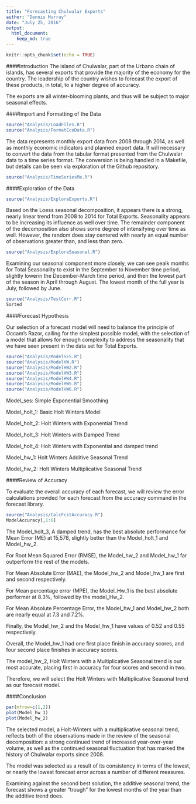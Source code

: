 ```yaml
---
title: "Forecasting Chulwalar Exports"
author: "Dennis Murray"
date: "July 25, 2016"
output:
  html_document:
    keep_md: true
---
```


```r
knitr::opts_chunk$set(echo = TRUE)
```

####Introduction
The island of Chulwalar, part of the Urbano chain of islands, has several exports that provide the majority of the economy for the country.  The leadership of the country wishes to forecast the export of these products, in total, to a higher degree of accuracy.

The exports are all winter-blooming plants, and thus will be subject to major seasonal effects.  


####Import and Formatting of the Data

```r
source("Analysis/LoadFiles.R")
source("Analysis/FormatEcoData.R")
```

The data represents monthly export data from 2008 through 2014, as well as monthly economic indicators and planned export data.  It will necessary to convert the data from the tabular format presented from the Chulwalar data to a time series format.  The conversion is being handled in a Makefile, but details can be seen via exploration of the Github repository.

```r
source("Analysis/TimeSeriesMe.R")
```

####Exploration of the Data

```r
source("Analysis/ExploreExports.R")
```

Based on the Loess seasonal decomposition, it appears there is a strong, nearly linear trend from 2008 to 2014 for Total Exports.  Seasonality appears to be increasing its influence as well over time.  The remainder component of the decomposition also shows some degree of intensifying over time as well.  However, the random does stay centered with nearly an equal number of observations greater than, and less than zero.

```r
source("Analysis/ExploreSeasonal.R")
```

Examining our seasonal component more closely, we can see pealk months for Total Seasonality to exist in the September to November time period, slightly lowerin the December-March time period, and then the lowest part of the season in April through August.  The lowest month of the full year is July, followed by June.

```r
source("Analysis/TestCorr.R")
Sorted
```


####Forecast Hypothesis

Our selection of a forecast model will need to balance the principle of Occam's Razor, calling for the simplest possible model, with the selection of a model that allows for enough complexity to address the seasonality that we have seen present in the data set for Total Exports.

```r
source("Analysis/ModelSES.R")
source("Analysis/ModelHW.R")
source("Analysis/ModelHW2.R")
source("Analysis/ModelHW3.R")
source("Analysis/ModelHW4.R")
source("Analysis/ModelHW5.R")
source("Analysis/ModelHW6.R")
```

Model_ses: Simple Exponential Smoothing

Model_holt_1: Basic Holt Winters Model

Model_holt_2: Holt Winters with Exponential Trend

Model_holt_3: Holt Winters with Damped Trend

Model_holt_4: Holt Winters with Exponential and damped trend

Model_hw_1: Holt Winters Additive Seasonal Trend

Model_hw_2: Holt Winters Multiplicative Seasonal Trend



####Review of Accuracy

To evaluate the overall accuracy of each forecast, we will review the error calculations provided for each forecast from the accuracy command in the forecast library.

```r
source("Analysis/CalcFcstAccuracy.R")
ModelAccuracy[,1:6]
```

The Model_holt_3, A damped trend, has the best absolute performance for Mean Error (ME) at 15,578, slightly better than the Model_holt_1 and Model_hw_2.

For Root Mean Squared Error (RMSE), the Model_hw_2 and Model_hw_1 far outperform the rest of the models.

For Mean Absolute Error (MAE), the Model_hw_2 and Model_hw_1 are first and second respectively.  

For Mean percentage error (MPE), the Model_Hw_1 is the best absolute performer at 8.3%, followed by the model_Hw_2.

For Mean Absolute Percentage Error, the Model_hw_1 and Model_hw_2 both are nearly equal at 7.3 and 7.2%.

Finally, the Model_hw_2 and the Model_hw_1 have values of 0.52 and 0.55 respectively.

Overall, the Model_hw_1 had one first place finish in accuracy scores, and four second place finishes in accuracy scores.

The model_hw_2, Holt Winters with a Multiplicative Seasonal trend is our most accurate, placing first in accuracy for four scores and second in two.

Therefore, we will select the Holt Winters with Multiplicative Seasonal trend as our forecast model.

####Conclusion

```r
par(mfrow=c(1,2))
plot(Model_hw_1)
plot(Model_hw_2)
```

The selected model, a Holt-Winters with a multiplicative seasonal trend, reflects both of the observations made in the review of the seasonal decomposition: a strong continued trend of increased year-over-year volume, as well as the continued seasonal fluctuation that has marked the history of Chulwalar exports since 2008.  

The model was selected as a result of its consistency in terms of the lowest, or nearly the lowest forecast error across a number of different measures.

Examining against the second best solution, the additive seasonal trend, the forecast shows a greater "trough" for the lowest months of the year than the additive trend does.  